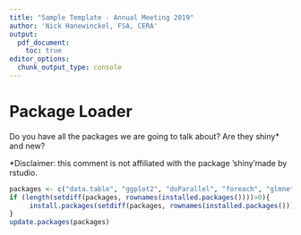 ---
title: "Sample Template - Annual Meeting 2019"
author: 'Nick Hanewinckel, FSA, CERA'
output:
  pdf_document:
    toc: true
editor_options:
  chunk_output_type: console
---

# Package Loader

Do you have all the packages we are going to talk about? Are they shiny* and new?

*Disclaimer: this comment is not affiliated with the package 'shiny'made by rstudio.

```{r Pack it up, pack it in, let me begin, echo=FALSE}
packages <- c("data.table", "ggplot2", "doParallel", "foreach", "glmnet", "survival", "splines", "xgboost", "dplyr", "rprojroot")
if (length(setdiff(packages, rownames(installed.packages())))>0){
     install.packages(setdiff(packages, rownames(installed.packages())))
}
update.packages(packages)
```

